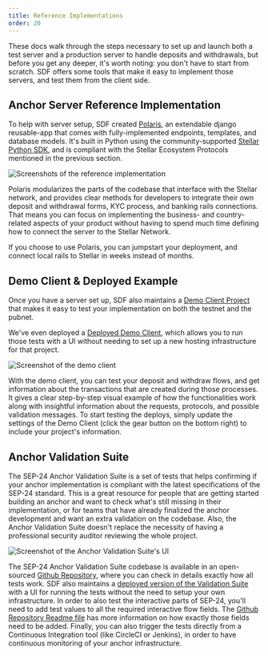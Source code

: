 ```yaml
---
title: Reference Implementations
order: 20
---
```


These docs walk through the steps necessary to set up and launch both a test server and a production server to handle deposits and withdrawals, but before you get any deeper, it's worth noting: you don't have to start from scratch. SDF offers some tools that make it easy to implement those servers, and test them from the client side.

## Anchor Server Reference Implementation

To help with server setup, SDF created [Polaris](https://github.com/stellar/django-polaris), an extendable django reusable-app that comes with fully-implemented endpoints, templates, and database models. It's built in Python using the community-supported [Stellar Python SDK](https://github.com/StellarCN/py-stellar-base), and is compliant with the Stellar Ecosystem Protocols mentioned in the previous section.

![Screenshots of the reference implementation](../web-assets/polaris.png)

Polaris modularizes the parts of the codebase that interface with the Stellar network, and provides clear methods for developers to integrate their own deposit and withdrawal forms, KYC process, and banking rails connections. That means you can focus on implementing the business- and country-related aspects of your product without having to spend much time defining how to connect the server to the Stellar Network.

If you choose to use Polaris, you can jumpstart your deployment, and connect local rails to Stellar in weeks instead of months.

## Demo Client & Deployed Example

Once you have a server set up, SDF also maintains a [Demo Client Project](https://github.com/stellar/sep24-demo-client) that makes it easy to test your implementation on both the testnet and the pubnet.

We've even deployed a [Deployed Demo Client](https://sep24.stellar.org/), which allows you to run those tests with a UI without needing to set up a new hosting infrastructure for that project.

![Screenshot of the demo client](../web-assets/demo-client.png)

With the demo client, you can test your deposit and withdraw flows, and get information about the transactions that are created during those processes. It gives a clear step-by-step visual example of how the functionalities work along with insightful information about the requests, protocols, and possible validation messages. To start testing the deploys, simply update the settings of the Demo Client (click the gear button on the bottom right) to include your project's information.

## Anchor Validation Suite

The SEP-24 Anchor Validation Suite is a set of tests that helps confirming if your anchor implementation is compliant with the latest specifications of the SEP-24 standard. This is a great resource for people that are getting started building an anchor and want to check what's still missing in their implementation, or for teams that have already finalized the anchor development and want an extra validation on the codebase. Also, the Anchor Validation Suite doesn't replace the necessity of having a professional security auditor reviewing the whole project.

![Screenshot of the Anchor Validation Suite's UI](../web-assets/anchor-validation-suite.png)

The SEP-24 Anchor Validation Suite codebase is available in an open-sourced [Github Repository](https://github.com/stellar/transfer-server-validator/), where you can check in details exactly how all tests work. SDF also maintains a [deployed version of the Validation Suite](http://anchor-validator.stellar.org/) with a UI for running the tests without the need to setup your own infrastructure. In order to also test the interactive parts of SEP-24, you'll need to add test values to all the required interactive flow fields. The [Github Repository Readme file](https://github.com/stellar/transfer-server-validator/#providing-field-values) has more information on how exactly those fields need to be added. Finally, you can also trigger the tests directly from a Continuous Integration tool (like CircleCI or Jenkins), in order to have continuous monitoring of your anchor infrastructure.
